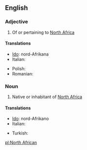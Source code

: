 ==English==

===Adjective===
{{en-adj|-|head=[[north|North]] [[African]]}}

# Of or pertaining to [[North Africa]]

====Translations====
{{trans-top|of or pertaining to North Africa}}
* [[Ido]]: nord-Afrikana
* Italian: {{t|it|nordafricano}}
{{trans-mid}}
* Polish: {{t|pl|północnoafrykański|m}}
* Romanian: {{t|ro|nord-african}}
{{trans-bottom}}

===Noun===
{{en-noun|head=[[north|North]] [[African]]}}

# Native or inhabitant of [[North Africa]]

====Translations====
{{trans-top|native or inhabitant of North Africa}}
* [[Ido]]: nord-Afrikano
* Italian: {{t|it|nordafricano}}
{{trans-mid}}
* Turkish: {{t|tr|Kuzey Afrikalı}}
{{trans-bottom}}

[[pl:North African]]